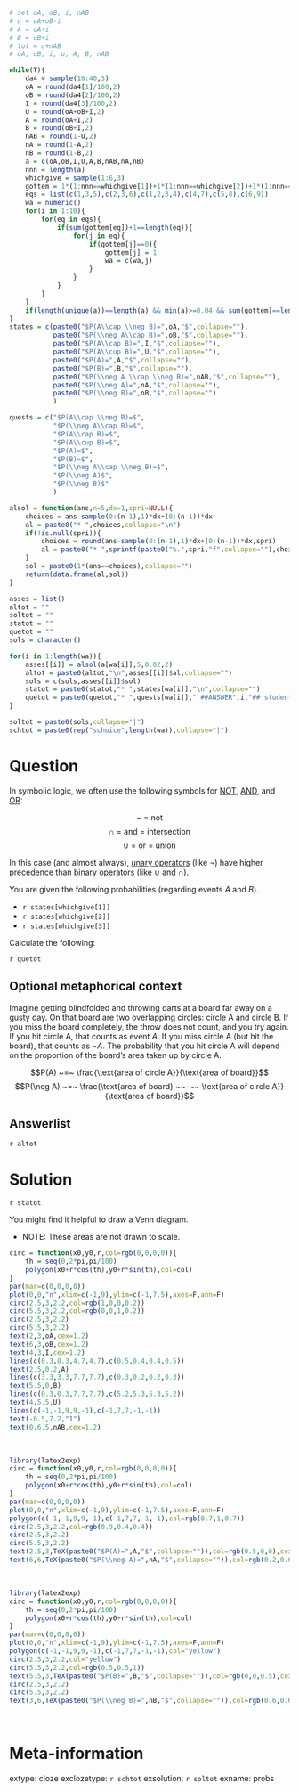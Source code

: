 ```r

# set oA, oB, i, nAB
# u = oA+oB-i
# A = oA+i
# B = oB+i
# tot = u+nAB
# oA, oB, i, u, A, B, nAB   

while(T){
    da4 = sample(10:40,3)
    oA = round(da4[1]/100,2)
    oB = round(da4[2]/100,2)
    I = round(da4[3]/100,2)
    U = round(oA+oB+I,2)
    A = round(oA+I,2)
    B = round(oB+I,2)
    nAB = round(1-U,2)
    nA = round(1-A,2)
    nB = round(1-B,2)
    a = c(oA,oB,I,U,A,B,nAB,nA,nB)
    nnn = length(a)
    whichgive = sample(1:6,3)
    gottem = 1*(1:nnn==whichgive[1])+1*(1:nnn==whichgive[2])+1*(1:nnn==whichgive[3])
    eqs = list(c(1,3,5),c(2,3,6),c(1,2,3,4),c(4,7),c(5,8),c(6,9))
    wa = numeric()
    for(i in 1:10){
        for(eq in eqs){
            if(sum(gottem[eq])+1==length(eq)){
                for(j in eq){
                    if(gottem[j]==0){
                        gottem[j] = 1
                        wa = c(wa,j)
                    }
                }
            }
        }
    }
    if(length(unique(a))==length(a) && min(a)>=0.04 && sum(gottem)==length(a)){break}
}
states = c(paste0("$P(A\\cap \\neg B)=",oA,"$",collapse=""),
           paste0("$P(\\neg A\\cap B)=",oB,"$",collapse=""),
           paste0("$P(A\\cap B)=",I,"$",collapse=""),
           paste0("$P(A\\cup B)=",U,"$",collapse=""),
           paste0("$P(A)=",A,"$",collapse=""),
           paste0("$P(B)=",B,"$",collapse=""),
           paste0("$P(\\neg A \\cap \\neg B)=",nAB,"$",collapse=""),
           paste0("$P(\\neg A)=",nA,"$",collapse=""),
           paste0("$P(\\neg B)=",nB,"$",collapse="")
           )

quests = c("$P(A\\cap \\neg B)=$",
           "$P(\\neg A\\cap B)=$",
           "$P(A\\cap B)=$",
           "$P(A\\cup B)=$",
           "$P(A)=$",
           "$P(B)=$",
           "$P(\\neg A\\cap \\neg B)=$",
           "$P(\\neg A)$",
           "$P(\\neg B)$"
           )

alsol = function(ans,n=5,dx=1,spri=NULL){
    choices = ans-sample(0:(n-1),1)*dx+(0:(n-1))*dx
    al = paste0("* ",choices,collapse="\n")
    if(!is.null(spri)){
        choices = round(ans-sample(0:(n-1),1)*dx+(0:(n-1))*dx,spri)
        al = paste0("* ",sprintf(paste0("%.",spri,"f",collapse=""),choices),collapse="\n")
    }
    sol = paste0(1*(ans==choices),collapse="")
    return(data.frame(al,sol))
}

asses = list()
altot = ""
soltot = ""
statot = ""
quetot = ""
sols = character()

for(i in 1:length(wa)){
    asses[[i]] = alsol(a[wa[i]],5,0.02,2)
    altot = paste0(altot,"\n",asses[[i]]$al,collapse="")
    sols = c(sols,asses[[i]]$sol)
    statot = paste0(statot,"* ",states[wa[i]],"\n",collapse="")
    quetot = paste0(quetot,"* ",quests[wa[i]]," ##ANSWER",i,"## students\n",collapse="")
}

soltot = paste0(sols,collapse="|")
schtot = paste0(rep("schoice",length(wa)),collapse="|")


```


Question
========

In symbolic logic, we often use the following symbols for [NOT](https://en.wikipedia.org/wiki/Negation), [AND](https://en.wikipedia.org/wiki/Logical_conjunction), and [OR](https://en.wikipedia.org/wiki/Logical_disjunction):

$$\neg ~=~ \text{not}$$
$$\cap ~=~ \text{and} ~=~ \text{intersection}$$
$$\cup ~=~ \text{or} ~=~ \text{union}$$

In this case (and almost always), [unary operators](https://en.wikipedia.org/wiki/Unary_operation) (like $\neg$) have higher [precedence](https://en.wikipedia.org/wiki/Order_of_operations) than [binary operators](https://en.wikipedia.org/wiki/Arity) (like $\cup$ and $\cap$). 


You are given the following probabilities (regarding events $A$ and $B$).

* `r states[whichgive[1]]`
* `r states[whichgive[2]]`
* `r states[whichgive[3]]`

Calculate the following:

`r quetot`

## Optional metaphorical context

Imagine getting blindfolded and throwing darts at a board far away on a gusty day. On that board are two overlapping circles: circle A and circle B. If you miss the board completely, the throw does not count, and you try again. If you hit circle A, that counts as event $A$. If you miss circle A (but hit the board), that counts as $\neg A$. The probability that you hit circle A will depend on the proportion of the board's area taken up by circle A.

$$P(A) ~=~ \frac{\text{area of circle A}}{\text{area of board}}$$
$$P(\neg A) ~=~ \frac{\text{area of board} ~~-~~ \text{area of circle A}}{\text{area of board}}$$


Answerlist
--------

`r altot`

Solution
========

`r statot`


You might find it helpful to draw a Venn diagram.

* NOTE: These areas are not drawn to scale.

```r
circ = function(x0,y0,r,col=rgb(0,0,0,0)){
    th = seq(0,2*pi,pi/100)
    polygon(x0+r*cos(th),y0+r*sin(th),col=col)
}
par(mar=c(0,0,0,0))
plot(0,0,"n",xlim=c(-1,9),ylim=c(-1,7.5),axes=F,ann=F)
circ(2.5,3,2.2,col=rgb(1,0,0,0.2))
circ(5.5,3,2.2,col=rgb(0,0,1,0.2))
circ(2.5,3,2.2)
circ(5.5,3,2.2)
text(2,3,oA,cex=1.2)
text(6,3,oB,cex=1.2)
text(4,3,I,cex=1.2)
lines(c(0.3,0.3,4.7,4.7),c(0.5,0.4,0.4,0.5))
text(2.5,0.2,A)
lines(c(3.3,3.3,7.7,7.7),c(0.3,0.2,0.2,0.3))
text(5.5,0,B)
lines(c(0.3,0.3,7.7,7.7),c(5.2,5.3,5.3,5.2))
text(4,5.5,U)
lines(c(-1,-1,9,9,-1),c(-1,7,7,-1,-1))
text(-0.5,7.2,"1")
text(0,6.5,nAB,cex=1.2)
```
\


```r
library(latex2exp)
circ = function(x0,y0,r,col=rgb(0,0,0,0)){
    th = seq(0,2*pi,pi/100)
    polygon(x0+r*cos(th),y0+r*sin(th),col=col)
}
par(mar=c(0,0,0,0))
plot(0,0,"n",xlim=c(-1,9),ylim=c(-1,7.5),axes=F,ann=F)
polygon(c(-1,-1,9,9,-1),c(-1,7,7,-1,-1),col=rgb(0.7,1,0.7))
circ(2.5,3,2.2,col=rgb(0.9,0.4,0.4))
circ(2.5,3,2.2)
circ(5.5,3,2.2)
text(2.5,3,TeX(paste0("$P(A)=",A,"$",collapse="")),col=rgb(0.5,0,0),cex=1.1)
text(6,6,TeX(paste0("$P(\\neg A)=",nA,"$",collapse="")),col=rgb(0.2,0.6,0.2),cex=1.5)
```
\

```r
library(latex2exp)
circ = function(x0,y0,r,col=rgb(0,0,0,0)){
    th = seq(0,2*pi,pi/100)
    polygon(x0+r*cos(th),y0+r*sin(th),col=col)
}
par(mar=c(0,0,0,0))
plot(0,0,"n",xlim=c(-1,9),ylim=c(-1,7.5),axes=F,ann=F)
polygon(c(-1,-1,9,9,-1),c(-1,7,7,-1,-1),col="yellow")
circ(2.5,3,2.2,col="yellow")
circ(5.5,3,2.2,col=rgb(0.5,0.5,1))
text(5.5,3,TeX(paste0("$P(B)=",B,"$",collapse="")),col=rgb(0,0,0.5),cex=1.1)
circ(2.5,3,2.2)
circ(5.5,3,2.2)
text(3,6,TeX(paste0("$P(\\neg B)=",nB,"$",collapse="")),col=rgb(0.6,0.6,0.3),cex=1.5)
```
\





Meta-information
============
extype: cloze
exclozetype: `r schtot`
exsolution: `r soltot`
exname: probs
